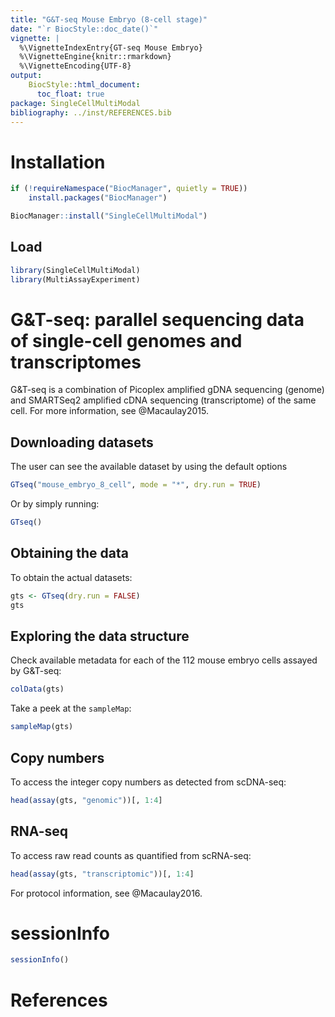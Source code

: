 ```yaml
---
title: "G&T-seq Mouse Embryo (8-cell stage)"
date: "`r BiocStyle::doc_date()`"
vignette: |
  %\VignetteIndexEntry{GT-seq Mouse Embryo}
  %\VignetteEngine{knitr::rmarkdown}
  %\VignetteEncoding{UTF-8}
output:
    BiocStyle::html_document:
      toc_float: true
package: SingleCellMultiModal
bibliography: ../inst/REFERENCES.bib
---
```


# Installation

```r
if (!requireNamespace("BiocManager", quietly = TRUE))
    install.packages("BiocManager")

BiocManager::install("SingleCellMultiModal")
```

## Load

```r
library(SingleCellMultiModal)
library(MultiAssayExperiment)
```

# G&T-seq: parallel sequencing data of single-cell genomes and transcriptomes

G&T-seq is a combination of Picoplex amplified gDNA sequencing (genome) and
SMARTSeq2 amplified cDNA sequencing (transcriptome) of the same cell.
For more information, see @Macaulay2015.

## Downloading datasets

The user can see the available dataset by using the default options

```r
GTseq("mouse_embryo_8_cell", mode = "*", dry.run = TRUE)
```

Or by simply running:

```r
GTseq()
```

## Obtaining the data

To obtain the actual datasets:

```r
gts <- GTseq(dry.run = FALSE)
gts
```

## Exploring the data structure

Check available metadata for each of the 112 mouse embryo cells assayed by G&T-seq:

```r
colData(gts)
```

Take a peek at the `sampleMap`:

```r
sampleMap(gts)
```

## Copy numbers

To access the integer copy numbers as detected from scDNA-seq:

```r
head(assay(gts, "genomic"))[, 1:4]
```

## RNA-seq

To access raw read counts as quantified from scRNA-seq:

```r
head(assay(gts, "transcriptomic"))[, 1:4]
```

For protocol information, see @Macaulay2016.

# sessionInfo

```r
sessionInfo()
```

# References
